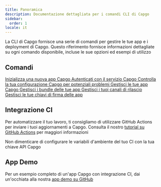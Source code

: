 ```yaml
---
title: Panoramica
description: Documentazione dettagliata per i comandi CLI di Capgo
sidebar:
  order: 1
locale: it
---
```



La CLI di Capgo fornisce una serie di comandi per gestire le tue app e i deployment di Capgo. Questo riferimento fornisce informazioni dettagliate su ogni comando disponibile, incluse le sue opzioni ed esempi di utilizzo

## Comandi

<CardGrid stagger>
  <a href="/init/">
    <Card title="init" icon="rocket">
      Inizializza una nuova app Capgo
    </Card>
  </a>

  <a href="/login/">
    <Card title="login" icon="approve-check">
      Autenticati con il servizio Capgo
    </Card>
  </a>

  <a href="/doctor/">
    <Card title="doctor" icon="approve-check-circle">
      Controlla la tua configurazione Capgo per potenziali problemi
    </Card>
  </a>

  <a href="/app/">
    <Card title="app" icon="seti:default">
      Gestisci le tue app Capgo
    </Card>
  </a>

  <a href="/bundle/">
    <Card title="bundle" icon="seti:html">
      Gestisci i bundle delle tue app
    </Card>
  </a>

  <a href="/channel/">
    <Card title="channel" icon="seti:git">
      Gestisci i tuoi canali di rilascio
    </Card>
  </a>

  <a href="/key/">
    <Card title="key" icon="seti:lock">
      Gestisci le tue chiavi di firma delle app
    </Card>
  </a>
</CardGrid>

## Integrazione CI

Per automatizzare il tuo lavoro, ti consigliamo di utilizzare GitHub Actions per inviare i tuoi aggiornamenti a Capgo. Consulta il nostro [tutorial su GitHub Actions](https://capgo.app/blog/automatic-build-and-release-with-github-actions/) per maggiori informazioni

Non dimenticare di configurare le variabili d'ambiente del tuo CI con la tua chiave API Capgo

## App Demo

Per un esempio completo di un'app Capgo con integrazione CI, dai un'occhiata alla nostra [app demo su GitHub](https://github.com/Cap-go/demo-app/)

